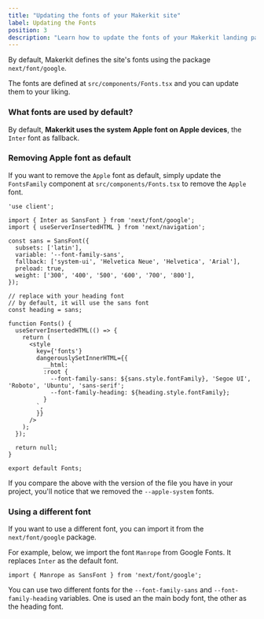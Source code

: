 ```yaml
---
title: "Updating the fonts of your Makerkit site"
label: Updating the Fonts
position: 3
description: "Learn how to update the fonts of your Makerkit landing pages"
---
```


By default, Makerkit defines the site's fonts using the package `next/font/google`.

The fonts are defined at `src/components/Fonts.tsx` and you can update them to your liking.

### What fonts are used by default?

By default, **Makerkit uses the system Apple font on Apple devices**, the `Inter` font as fallback.

### Removing Apple font as default

If you want to remove the `Apple` font as default, simply update the `FontsFamily` component at `src/components/Fonts.tsx` to remove the `Apple` font.

```tsx title="src/components/Fonts.tsx" {26-27}
'use client';

import { Inter as SansFont } from 'next/font/google';
import { useServerInsertedHTML } from 'next/navigation';

const sans = SansFont({
  subsets: ['latin'],
  variable: '--font-family-sans',
  fallback: ['system-ui', 'Helvetica Neue', 'Helvetica', 'Arial'],
  preload: true,
  weight: ['300', '400', '500', '600', '700', '800'],
});

// replace with your heading font
// by default, it will use the sans font
const heading = sans;

function Fonts() {
  useServerInsertedHTML(() => {
    return (
      <style
        key={'fonts'}
        dangerouslySetInnerHTML={{
          __html: `
          :root {
            --font-family-sans: ${sans.style.fontFamily}, 'Segoe UI', 'Roboto', 'Ubuntu', 'sans-serif';
            --font-family-heading: ${heading.style.fontFamily};
          }
        `,
        }}
      />
    );
  });

  return null;
}

export default Fonts;
```

If you compare the above with the version of the file you have in your project, you'll notice that we removed the `--apple-system` fonts.

### Using a different font

If you want to use a different font, you can import it from the `next/font/google` package.

For example, below, we import the font `Manrope` from Google Fonts. It replaces `Inter` as the default font.

```tsx
import { Manrope as SansFont } from 'next/font/google';
```

You can use two different fonts for the `--font-family-sans` and `--font-family-heading` variables. One is used an the main body font, the other as the heading font.